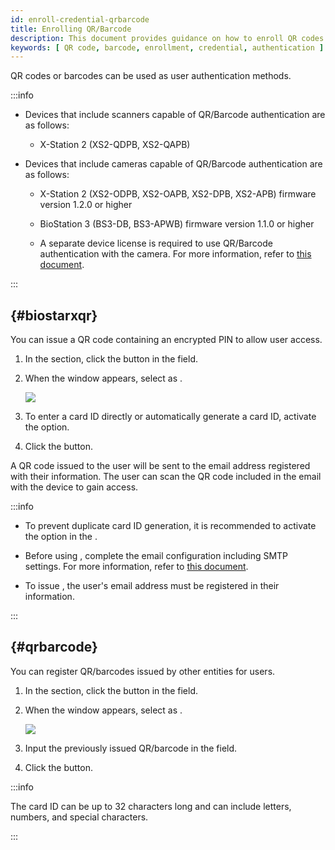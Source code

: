 ```yaml
---
id: enroll-credential-qrbarcode
title: Enrolling QR/Barcode
description: This document provides guidance on how to enroll QR codes or barcodes as user authentication methods.
keywords: [ QR code, barcode, enrollment, credential, authentication ]
---
```


QR codes or barcodes can be used as user authentication methods.

:::info

* Devices that include scanners capable of QR/Barcode authentication are as follows:

  * X-Station 2 (XS2-QDPB, XS2-QAPB)

* Devices that include cameras capable of QR/Barcode authentication are as follows:

  * X-Station 2 (XS2-ODPB, XS2-OAPB, XS2-DPB, XS2-APB) firmware version 1.2.0 or higher

  * BioStation 3 (BS3-DB, BS3-APWB) firmware version 1.1.0 or higher

  * A separate device license is required to use QR/Barcode authentication with the camera. For more information, refer to [this document](#).

:::

## <Cmd sid='team.user.biostarQr' className='normal' /> {#biostarxqr}

You can issue a QR code containing an encrypted PIN to allow user access.

1. In the <Cmd sid='team.user.credential.title' /> section, click the <IcAdd/> button in the <Cmd sid='team.user.credential.qrBarcode.title' /> field.

2. When the <Cmd sid='team.user.credential.qrBarcode.enrollQrBarcode' /> window appears, select <Cmd sid='team.user.credential.qrBarcode.qrBarcodeType' /> as <Cmd sid='team.user.biostarQr' />.

   <Image src='/img/biostarx-new-user-credential-biostarqr.png' />

3. To enter a card ID directly or automatically generate a card ID, activate the <Cmd sid='team.user.credential.qrBarcode.useRandomId' /> option.

4. Click the <Cmd sid='button.apply' product='2' /> button.

A QR code issued to the user will be sent to the email address registered with their information. The user can scan the QR code included in the email with the device to gain access.

:::info

* To prevent duplicate card ID generation, it is recommended to activate the <Cmd sid='team.user.credential.qrBarcode.useRandomId' /> option in the <Cmd sid='team.user.credential.qrBarcode.inputType' />.

* Before using <Cmd sid='team.user.biostarQr' />, complete the email configuration including SMTP settings. For more information, refer to [this document](#).

* To issue <Cmd sid='team.user.biostarQr' />, the user's email address must be registered in their information.

:::

## <Cmd sid='team.user.credential.qrBarcode.title' className='normal' /> {#qrbarcode}

You can register QR/barcodes issued by other entities for users.

1. In the <Cmd sid='team.user.credential.title' /> section, click the <IcAdd/> button in the <Cmd sid='team.user.credential.qrBarcode.title' /> field.

2. When the <Cmd sid='team.user.credential.qrBarcode.enrollQrBarcode' /> window appears, select <Cmd sid='team.user.credential.qrBarcode.qrBarcodeType' /> as <Cmd sid='team.user.credential.qrBarcode.title' />.

   <Image src='/img/biostarx-new-user-credential-qrbarcode.png' />

3. Input the previously issued QR/barcode in the <Cmd sid='team.user.cardId' /> field.

4. Click the <Cmd sid='button.apply' product='2' /> button.

:::info

The card ID can be up to 32 characters long and can include letters, numbers, and special characters.

:::